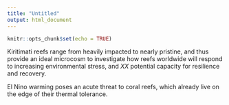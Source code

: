 ```yaml
---
title: "Untitled"
output: html_document
---
```


```r
knitr::opts_chunk$set(echo = TRUE)
```

Kiritimati reefs range from heavily impacted to nearly pristine, and thus provide an ideal microcosm to investigate how reefs worldwide will respond to increasing environmental stress, and *XX* potential capacity for resilience and recovery.

El Nino warming poses an acute threat to coral reefs, which already live on the edge of their thermal tolerance. 